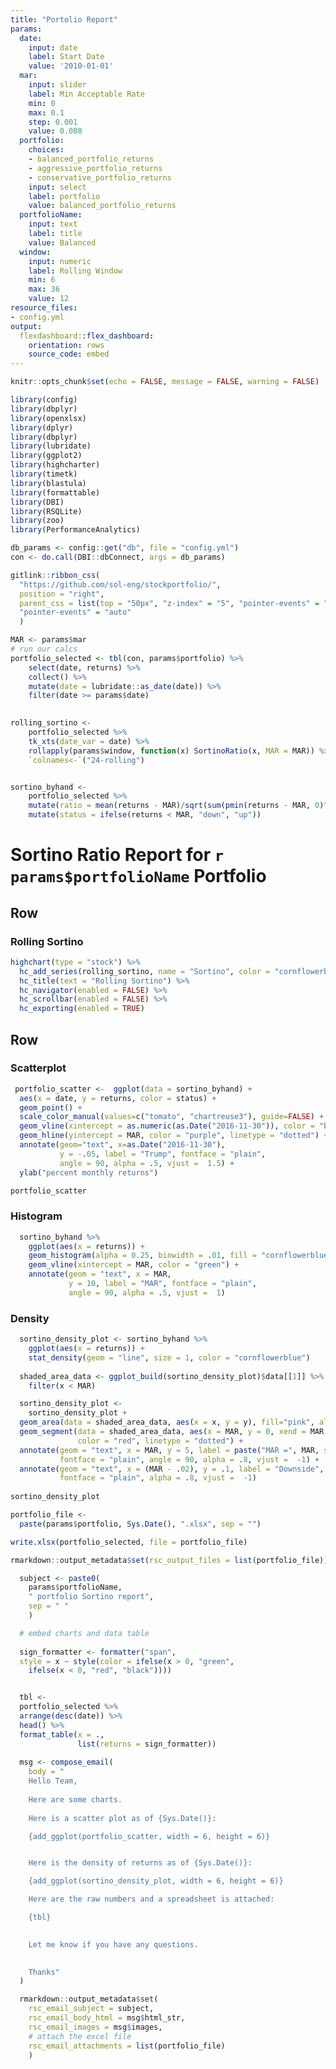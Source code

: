 ```yaml
---
title: "Portolio Report"
params:
  date:
    input: date
    label: Start Date
    value: '2010-01-01'
  mar:
    input: slider
    label: Min Acceptable Rate
    min: 0
    max: 0.1
    step: 0.001
    value: 0.008
  portfolio:
    choices:
    - balanced_portfolio_returns
    - aggressive_portfolio_returns
    - conservative_portfolio_returns
    input: select
    label: portfolio
    value: balanced_portfolio_returns
  portfolioName:
    input: text
    label: title
    value: Balanced
  window:
    input: numeric
    label: Rolling Window
    min: 6
    max: 36
    value: 12
resource_files:
- config.yml
output:
  flexdashboard::flex_dashboard:
    orientation: rows
    source_code: embed
---
```


```r
knitr::opts_chunk$set(echo = FALSE, message = FALSE, warning = FALSE)

library(config)
library(dbplyr)
library(openxlsx)
library(dplyr)
library(dbplyr)
library(lubridate)
library(ggplot2)
library(highcharter)
library(timetk)
library(blastula)
library(formattable)
library(DBI)
library(RSQLite)
library(zoo)
library(PerformanceAnalytics)

db_params <- config::get("db", file = "config.yml")
con <- do.call(DBI::dbConnect, args = db_params)
```

```r
gitlink::ribbon_css(
  "https://github.com/sol-eng/stockportfolio/", 
  position = "right", 
  parent_css = list(top = "50px", "z-index" = "5", "pointer-events" = "none"),
  "pointer-events" = "auto"
  )
```

```r
MAR <- params$mar
# run our calcs
portfolio_selected <- tbl(con, params$portfolio) %>%
    select(date, returns) %>% 
    collect() %>% 
    mutate(date = lubridate::as_date(date)) %>% 
    filter(date >= params$date) 

  
rolling_sortino <-
    portfolio_selected %>% 
    tk_xts(date_var = date) %>% 
    rollapply(params$window, function(x) SortinoRatio(x, MAR = MAR)) %>% 
    `colnames<-`("24-rolling")


sortino_byhand <- 
    portfolio_selected %>% 
    mutate(ratio = mean(returns - MAR)/sqrt(sum(pmin(returns - MAR, 0)^2)/nrow(.))) %>% 
    mutate(status = ifelse(returns < MAR, "down", "up"))

```


Sortino Ratio Report for `r params$portfolioName` Portfolio
=================================

Row 
-----------------------------------------------------------------------

### Rolling Sortino

```r
highchart(type = "stock") %>%
  hc_add_series(rolling_sortino, name = "Sortino", color = "cornflowerblue") %>%
  hc_title(text = "Rolling Sortino") %>%
  hc_navigator(enabled = FALSE) %>% 
  hc_scrollbar(enabled = FALSE) %>% 
  hc_exporting(enabled = TRUE)
```


Row
-------------------------------------

### Scatterplot

```r

 portfolio_scatter <-  ggplot(data = sortino_byhand) +
  aes(x = date, y = returns, color = status) +
  geom_point() +
  scale_color_manual(values=c("tomato", "chartreuse3"), guide=FALSE) +
  geom_vline(xintercept = as.numeric(as.Date("2016-11-30")), color = "blue") +
  geom_hline(yintercept = MAR, color = "purple", linetype = "dotted") +
  annotate(geom="text", x=as.Date("2016-11-30"), 
           y = -.05, label = "Trump", fontface = "plain", 
           angle = 90, alpha = .5, vjust =  1.5) +
  ylab("percent monthly returns")

portfolio_scatter

```


### Histogram

```r

  sortino_byhand %>% 
    ggplot(aes(x = returns)) +
    geom_histogram(alpha = 0.25, binwidth = .01, fill = "cornflowerblue") +
    geom_vline(xintercept = MAR, color = "green") +
    annotate(geom = "text", x = MAR, 
             y = 10, label = "MAR", fontface = "plain", 
             angle = 90, alpha = .5, vjust =  1)


```

### Density

```r
  
  sortino_density_plot <- sortino_byhand %>% 
    ggplot(aes(x = returns)) +
    stat_density(geom = "line", size = 1, color = "cornflowerblue") 
  
  shaded_area_data <- ggplot_build(sortino_density_plot)$data[[1]] %>% 
    filter(x < MAR)

  sortino_density_plot <- 
    sortino_density_plot + 
  geom_area(data = shaded_area_data, aes(x = x, y = y), fill="pink", alpha = 0.5) +
  geom_segment(data = shaded_area_data, aes(x = MAR, y = 0, xend = MAR, yend = y), 
               color = "red", linetype = "dotted") +
  annotate(geom = "text", x = MAR, y = 5, label = paste("MAR =", MAR, sep = ""), 
           fontface = "plain", angle = 90, alpha = .8, vjust =  -1) +
  annotate(geom = "text", x = (MAR - .02), y = .1, label = "Downside", 
           fontface = "plain", alpha = .8, vjust =  -1)
           
sortino_density_plot
```

```r
portfolio_file <- 
  paste(params$portfolio, Sys.Date(), ".xlsx", sep = "")

write.xlsx(portfolio_selected, file = portfolio_file)

rmarkdown::output_metadata$set(rsc_output_files = list(portfolio_file))
```

```r
  subject <- paste0(
    params$portfolioName,
    " portfolio Sortino report",
    sep = " "
    )

  # embed charts and data table
  
  sign_formatter <- formatter("span", 
  style = x ~ style(color = ifelse(x > 0, "green", 
    ifelse(x < 0, "red", "black"))))


  tbl <- 
  portfolio_selected %>%
  arrange(desc(date)) %>% 
  head() %>% 
  format_table(x = .,
               list(returns = sign_formatter))
  
  msg <- compose_email(
    body = "
    Hello Team,
    
    Here are some charts.
  
    Here is a scatter plot as of {Sys.Date()}: 

    {add_ggplot(portfolio_scatter, width = 6, height = 6)}


    Here is the density of returns as of {Sys.Date()}: 

    {add_ggplot(sortino_density_plot, width = 6, height = 6)}

    Here are the raw numbers and a spreadsheet is attached:

    {tbl}
    

    Let me know if you have any questions.
    

    Thanks"
  )

  rmarkdown::output_metadata$set(
    rsc_email_subject = subject,
    rsc_email_body_html = msg$html_str,
    rsc_email_images = msg$images,
    # attach the excel file
    rsc_email_attachments = list(portfolio_file)
    )
```
